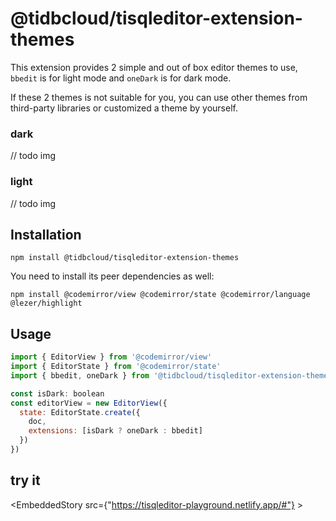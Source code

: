# @tidbcloud/tisqleditor-extension-themes
This extension provides 2 simple and out of box editor themes to use, `bbedit` is for light mode and `oneDark` is for dark mode.

If these 2 themes is not suitable for you, you can use other themes from third-party libraries or customized a theme by yourself.

### dark 
// todo img
### light
// todo img
## Installation

```shell
npm install @tidbcloud/tisqleditor-extension-themes
```

You need to install its peer dependencies as well:

```shell
npm install @codemirror/view @codemirror/state @codemirror/language @lezer/highlight
```

## Usage

```js
import { EditorView } from '@codemirror/view'
import { EditorState } from '@codemirror/state'
import { bbedit, oneDark } from '@tidbcloud/tisqleditor-extension-themes'

const isDark: boolean
const editorView = new EditorView({
  state: EditorState.create({
    doc,
    extensions: [isDark ? oneDark : bbedit]
  })
})
```

## try it

<EmbeddedStory src={"https://tisqleditor-playground.netlify.app/#"} ></EmbeddedStory>
